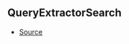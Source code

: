 ## QueryExtractorSearch



- [Source](https://github.com/Androz2091/discord-player/blob/1a12f69/packages/discord-player/src/types/types.ts#L214)